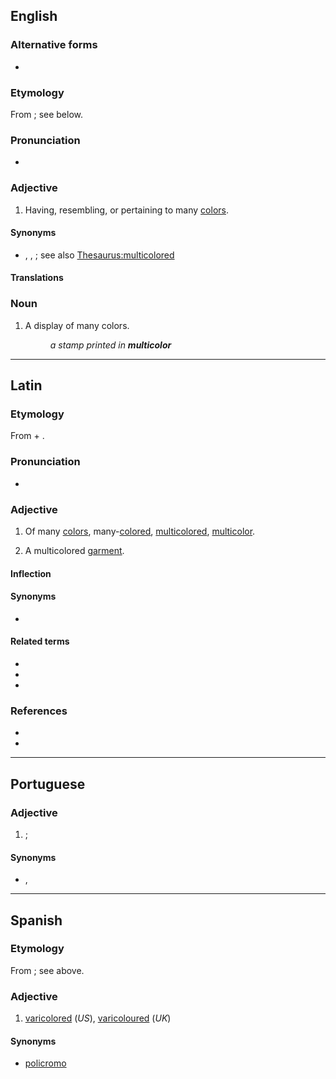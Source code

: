 ==English==

===Alternative forms===
* {{l|en|multicolour}} {{qualifier|Commonwealth}}

===Etymology===
From {{etyl|la|en}} {{m|la|multicolor}}; see below.

===Pronunciation===
* {{IPA|/ˌmʌltɪˈkʌlə/|lang=en}}

===Adjective===
{{head|en|adjective}}

# Having, resembling, or pertaining to many [[color]]s.

====Synonyms====
* {{l|en|motley}}, {{l|en|multicolored}}, {{l|en|polychromatic}}; see also [[Thesaurus:multicolored]]

====Translations====
{{trans-see|multicolored}}

===Noun===
{{en-noun|-}}

# A display of many colors.
#: ''a stamp printed in '''multicolor'''''

----

==Latin==

===Etymology===
From {{m|la|multus||much, many}} + {{m|la|color||color}}.

===Pronunciation===
* {{la-IPA}}

===Adjective===
{{la-adj-3rd-1E|multicolor|multicolōris}}

# Of many [[color]]s, many-[[colored]], [[multicolored]], [[#English|multicolor]].
# {{lb|la|substantive}} A multicolored [[garment]].

====Inflection====
{{la-decl-3rd-1E|multicolōr|multicolōr}}

====Synonyms====
* {{sense|multicolored}} {{l|la|multicolorus|multicolōrus}}

====Related terms====
* {{l|la|color}}
* {{l|la|multicolorus|multicolōrus}}
* {{l|la|multus}}

===References===
* {{R:L&S}}
* {{R:Gaffiot}}

----

==Portuguese==

===Adjective===
{{pt-adj|multicolo|r}}

# {{l|en|multicoloured}}; {{l|en|multicolour}} {{gloss|having multiple colours}}

====Synonyms====
* {{l|pt|multicolorido}}, {{l|pt|multicor}}

----

==Spanish==

===Etymology===
From {{etyl|la|es}} {{m|la|multicolor}}; see above.

===Adjective===
{{es-adj|pl=multicolores}}

# [[varicolored]] (''US''), [[varicoloured]] (''UK'')

====Synonyms====
* [[policromo]]